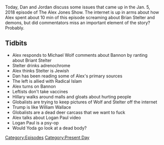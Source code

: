 {{Episode
    | title           = January 5, 2018
    | caption         = [https://knowledgefight.libsyn.com/knowledge-fight-january-5-2018 Listen to this episode on Libsyn]
    | episodeNumber   = 116
    | length          = 02:21:05
    | airDate         = January 8, 2018
    | coverageDate    = January 5, 2018
    | episodeType     = [[:Category:Present Day|Present Day]]
    | appearance      = [[Michael Wolf]], [[Steve Bannon]], [[Brian Stelter]], [[William Wallace]], [[Logan Paul]]
    | previousEpisode = [[115: January 2, 2018]]
    | nextEpisode     = [[117: January 8, 2018]]
}}

{{Stub}}

Today, Dan and Jordan discuss some issues that came up in the Jan. 5, 2018 episode of The Alex Jones Show. The internet is up in arms about how Alex spent about 10 min of this episode screaming about Brian Stelter and demons, but did commentators miss an important element of the story? Probably.

==Tidbits==

*Alex responds to Michael Wolf comments about Bannon by ranting about Briant Stelter
*Stelter drinks adrenochrome
*Alex thinks Stelter is Jewish
*Dan has been reading some of Alex's primary sources
*The left is allied with Radical Islam
*Alex turns on Bannon
*Leftists don't take vaccines
*Hillary walks around malls and gloats about hurting people
*Globalists are trying to keep pictures of Wolf and Stelter off the internet
*Trump is like William Wallace
*Globalists are a dead deer carcass that we want to fuck
*Alex talks about Logan Paul video
*Logan Paul is a psy-op
*Would Yoda go look at a dead body?

[[Category:Episodes]]
[[Category:Present Day]]
